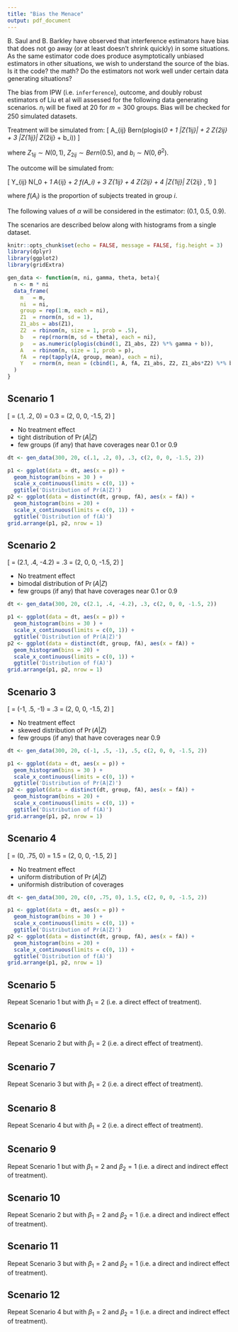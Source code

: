 ```yaml
---
title: "Bias the Menace"
output: pdf_document
---
```


B. Saul and B. Barkley have observed that interference estimators have bias that does not go away (or at least doesn't shrink quickly) in some situations. As the same estimator code does produce asymptotically unbiased estimators in other situations, we wish to understand the source of the bias. Is it the code? the math? Do the estimators not work well under certain data generating situations?

The bias from IPW (i.e. `inferference`), outcome, and doubly robust estimators of Liu et al will assessed for the following data generating scenarios. $n_i$ will be fixed at 20 for $m = 300$ groups. Bias will be checked for 250 simulated datasets.

Treatment will be simulated from:
\[
A_{ij} \sim Bern(plogis(\gamma_0 + \gamma_1 |Z_{1ij}| + \gamma_2 Z_{2ij} + \gamma_3 |Z_{1ij}| Z_{2ij} + b_i))
\]

where $Z_{1ij} \sim N(0, 1)$, $Z_{2ij} \sim Bern(0.5)$, and $b_i \sim N(0, \theta^2)$.

The outcome will be simulated from:

\[
Y_{ij} \sim N(\beta_0 + \beta_1 A_{ij} + \beta_2 f(A_i) + \beta_3 Z_{1ij} + \beta_4 Z_{2ij} + \beta_4 |Z_{1ij}| Z_{2ij} , 1)
\]

where $f(A_i)$ is the proportion of subjects treated in group $i$.

The following values of $\alpha$ will be considered in the estimator: (0.1, 0.5, 0.9).

The scenarios are described below along with histograms from a single dataset.

```r
knitr::opts_chunk$set(echo = FALSE, message = FALSE, fig.height = 3)
library(dplyr)
library(ggplot2)
library(gridExtra)
```

```r
gen_data <- function(m, ni, gamma, theta, beta){
  n <- m * ni
  data_frame(
    m   = m,
    ni  = ni,
    group = rep(1:m, each = ni),
    Z1  = rnorm(n, sd = 1),
    Z1_abs = abs(Z1),
    Z2  = rbinom(n, size = 1, prob = .5),
    b   = rep(rnorm(m, sd = theta), each = ni),
    p   = as.numeric(plogis(cbind(1, Z1_abs, Z2) %*% gamma + b)),
    A   = rbinom(n, size = 1, prob = p),
    fA  = rep(tapply(A, group, mean), each = ni),
    Y   = rnorm(n, mean = (cbind(1, A, fA, Z1_abs, Z2, Z1_abs*Z2) %*% beta), sd = 1)
  )
}
```

## Scenario 1

\[
\gamma = (.1, .2, 0) \quad  \theta = 0.3 \quad \beta = (2, 0, 0, -1.5, 2)
\]

* No treatment effect
* tight distribution of $\Pr(A|Z)$
* few groups (if any) that have coverages near 0.1 or 0.9

```r
dt <- gen_data(300, 20, c(.1, .2, 0), .3, c(2, 0, 0, -1.5, 2))

p1 <- ggplot(data = dt, aes(x = p)) + 
  geom_histogram(bins = 30 ) + 
  scale_x_continuous(limits = c(0, 1)) +
  ggtitle('Distribution of Pr(A|Z)')
p2 <- ggplot(data = distinct(dt, group, fA), aes(x = fA)) + 
  geom_histogram(bins = 20) + 
  scale_x_continuous(limits = c(0, 1)) + 
  ggtitle('Distribution of f(A)')
grid.arrange(p1, p2, nrow = 1)
```
## Scenario 2

\[
\gamma = (2.1, .4, -4.2) \quad  \theta = .3 \quad \beta = (2, 0, 0, -1.5, 2)
\]

* No treatment effect
* bimodal distribution of $\Pr(A|Z)$
* few groups (if any) that have coverages near 0.1 or 0.9

```r
dt <- gen_data(300, 20, c(2.1, .4, -4.2), .3, c(2, 0, 0, -1.5, 2))

p1 <- ggplot(data = dt, aes(x = p)) + 
  geom_histogram(bins = 30 ) + 
  scale_x_continuous(limits = c(0, 1)) +
  ggtitle('Distribution of Pr(A|Z)')
p2 <- ggplot(data = distinct(dt, group, fA), aes(x = fA)) + 
  geom_histogram(bins = 20) + 
  scale_x_continuous(limits = c(0, 1)) + 
  ggtitle('Distribution of f(A)')
grid.arrange(p1, p2, nrow = 1)
```

## Scenario 3

\[
\gamma = (-1, .5, -1) \quad  \theta = .3 \quad \beta = (2, 0, 0, -1.5, 2)
\]

* No treatment effect
* skewed distribution of $\Pr(A|Z)$
* few groups (if any) that have coverages near 0.9 

```r
dt <- gen_data(300, 20, c(-1, .5, -1), .5, c(2, 0, 0, -1.5, 2))

p1 <- ggplot(data = dt, aes(x = p)) + 
  geom_histogram(bins = 30 ) + 
  scale_x_continuous(limits = c(0, 1)) +
  ggtitle('Distribution of Pr(A|Z)')
p2 <- ggplot(data = distinct(dt, group, fA), aes(x = fA)) + 
  geom_histogram(bins = 20) + 
  scale_x_continuous(limits = c(0, 1)) + 
  ggtitle('Distribution of f(A)')
grid.arrange(p1, p2, nrow = 1)
```

## Scenario 4

\[
\gamma = (0, .75, 0) \quad  \theta = 1.5 \quad \beta = (2, 0, 0, -1.5, 2)
\]

* No treatment effect
* uniform distribution of $\Pr(A|Z)$
* uniformish distribution of coverages

```r
dt <- gen_data(300, 20, c(0, .75, 0), 1.5, c(2, 0, 0, -1.5, 2))

p1 <- ggplot(data = dt, aes(x = p)) + 
  geom_histogram(bins = 30 ) + 
  scale_x_continuous(limits = c(0, 1)) +
  ggtitle('Distribution of Pr(A|Z)')
p2 <- ggplot(data = distinct(dt, group, fA), aes(x = fA)) + 
  geom_histogram(bins = 20) + 
  scale_x_continuous(limits = c(0, 1)) + 
  ggtitle('Distribution of f(A)')
grid.arrange(p1, p2, nrow = 1)
```

## Scenario 5

Repeat Scenario 1 but with $\beta_1 = 2$ (i.e. a direct effect of treatment).

## Scenario 6

Repeat Scenario 2 but with $\beta_1 = 2$ (i.e. a direct effect of treatment).

## Scenario 7

Repeat Scenario 3 but with $\beta_1 = 2$ (i.e. a direct effect of treatment).

## Scenario 8

Repeat Scenario 4 but with $\beta_1 = 2$ (i.e. a direct effect of treatment).

## Scenario 9

Repeat Scenario 1 but with $\beta_1 = 2$ and $\beta_2 = 1$ (i.e. a direct and indirect effect of treatment).

## Scenario 10

Repeat Scenario 2 but with $\beta_1 = 2$ and $\beta_2 = 1$ (i.e. a direct and indirect effect of treatment).

## Scenario 11

Repeat Scenario 3 but with $\beta_1 = 2$ and $\beta_2 = 1$ (i.e. a direct and indirect effect of treatment).

## Scenario 12

Repeat Scenario 4 but with $\beta_1 = 2$ and $\beta_2 = 1$ (i.e. a direct and indirect effect of treatment).

